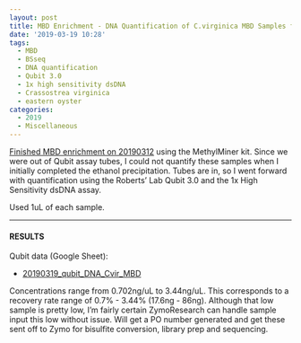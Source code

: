 ```yaml
---
layout: post
title: MBD Enrichment - DNA Quantification of C.virginica MBD Samples from 20190312
date: '2019-03-19 10:28'
tags:
  - MBD
  - BSseq
  - DNA quantification
  - Qubit 3.0
  - 1x high sensitivity dsDNA
  - Crassostrea virginica
  - eastern oyster
categories:
  - 2019
  - Miscellaneous
---
```

[Finished MBD enrichment on 20190312](https://robertslab.github.io/sams-notebook/2019/03/12/MBD-Enrichment-Ethanol-Precipitation-of-C.virginica-MBD-samples.html) using the MethylMiner kit. Since we were out of Qubit assay tubes, I could not quantify these samples when I initially completed the ethanol precipitation. Tubes are in, so I went forward with quantification using the Roberts' Lab Qubit 3.0 and the 1x High Sensitivity dsDNA assay.

Used 1uL of each sample.

---

#### RESULTS

Qubit data (Google Sheet):

- [20190319_qubit_DNA_Cvir_MBD](https://docs.google.com/spreadsheets/d/1qhd_wyxJn234Lw8Wk9F6dUfjIWdVHfck_ON7tAi2FXo/edit?usp=sharing)

Concentrations range from 0.702ng/uL to 3.44ng/uL. This corresponds to a recovery rate range of 0.7% - 3.44% (17.6ng - 86ng). Although that low sample is pretty low, I'm fairly certain ZymoResearch can handle sample input this low without issue. Will get a PO number generated and get these sent off to Zymo for bisulfite conversion, library prep and sequencing.
